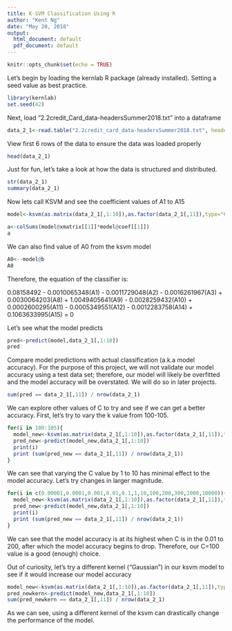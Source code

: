 ---
title: K-SVM Classification Using R
author: "Kent Ng"
date: "May 20, 2018"
output:
  html_document: default
  pdf_document: default
---

```{r setup, include=FALSE}
knitr::opts_chunk$set(echo = TRUE)
```

Let's begin by loading the kernlab R package (already installed). Setting a seed value as best practice.
```{r}
library(kernlab)
set.seed(42)
```

Next, load "2.2credit_Card_data-headersSummer2018.txt" into a dataframe

```{r}
data_2_1<-read.table("2.2credit_card_data-headersSummer2018.txt", header = T, sep='\t')
```

View first 6 rows of the data to ensure the data was loaded properly
```{r}
head(data_2_1)
```
Just for fun, let's take a look at how the data is structured and distributed.
```{r}
str(data_2_1)
summary(data_2_1)
```

Now lets call KSVM and see the coefficient values of A1 to A15
```{r}
model<-ksvm(as.matrix(data_2_1[,1:10]),as.factor(data_2_1[,11]),type="C-svc",kernel="vanilladot",C=100,scaled=TRUE)

a<-colSums(model@xmatrix[[1]]*model@coef[[1]])
a
```

We can also find value of A0 from the ksvm model
```{r}
A0<--model@b
A0
```

Therefore, the equation of the classifier is: 

0.08158492 - 0.0010065348(A1) - 0.0011729048(A2) - 0.0016261967(A3) + 0.0030064203(A8) + 1.0049405641(A9) - 0.0028259432(A10) + 0.0002600295(A11) - 0.0005349551(A12) - 0.0012283758(A14) + 0.1063633995(A15) = 0

Let's see what the model predicts
```{r}
pred<-predict(model,data_2_1[,1:10])
pred
```

Compare model predictions with actual classification (a.k.a model accuracy). For the purpose of this project, we will not validate our model accuracy using a test data set; therefore, our model will likely be overfitted and the model accuracy will be overstated. We will do so in later projects.
```{r}
sum(pred == data_2_1[,11]) / nrow(data_2_1)
```

We can explore other values of C to try and see if we can get a better accuracy. First, let's try to vary the k value from 100-105.

```{r}
for(i in 100:105){
  model_new<-ksvm(as.matrix(data_2_1[,1:10]),as.factor(data_2_1[,11]),type="C-svc",kernel="vanilladot",C=i,scaled=TRUE)
  pred_new<-predict(model_new,data_2_1[,1:10])
  print(i)
  print (sum(pred_new == data_2_1[,11]) / nrow(data_2_1))
}
```

We can see that varying the C value by 1 to 10 has minimal effect to the model accuracy. Let's try changes in larger magnitude.

```{r}
for(i in c(0.00001,0.0001,0.001,0.01,0.1,1,10,100,200,300,1000,10000)){
  model_new<-ksvm(as.matrix(data_2_1[,1:10]),as.factor(data_2_1[,11]),type="C-svc",kernel="vanilladot",C=i,scaled=TRUE)
  pred_new<-predict(model_new,data_2_1[,1:10])
  print(i)
  print (sum(pred_new == data_2_1[,11]) / nrow(data_2_1))
}
```

We can see that the model accuracy is at its highest when C is in the 0.01 to 200, after which the model accuracy begins to drop. Therefore, our C=100 value is a good (enough) choice.

Out of curiosity, let's try a different kernel ("Gaussian") in our ksvm model to see if it would increase our model accuracy
```{r}
model_new<-ksvm(as.matrix(data_2_1[,1:10]),as.factor(data_2_1[,11]),type="C-svc",kernel="rbfdot",C=100,scaled=TRUE)
pred_newkern<-predict(model_new,data_2_1[,1:10])
sum(pred_newkern == data_2_1[,11]) / nrow(data_2_1)
```

As we can see, using a different kernel of the ksvm can drastically change the performance of the model. 

  